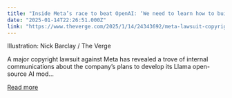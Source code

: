 ```yaml
---
title: "Inside Meta’s race to beat OpenAI: ‘We need to learn how to build frontier and win this race’"
date: "2025-01-14T22:26:51.000Z"
link: "https://www.theverge.com/2025/1/14/24343692/meta-lawsuit-copyright-lawsuit-llama-libgen"
---
```


Illustration: Nick Barclay / The Verge
    

  
A major copyright lawsuit against Meta has revealed a trove of internal communications about the company’s plans to develop its Llama open-source AI mod...

[Read more](https://www.theverge.com/2025/1/14/24343692/meta-lawsuit-copyright-lawsuit-llama-libgen)
